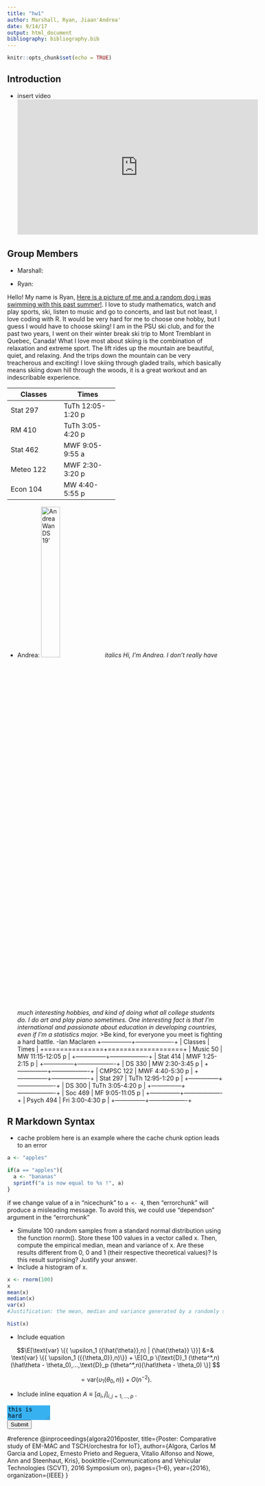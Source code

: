 ---
title: "hw1"
author: Marshall, Ryan, Jiaan'Andrea'
date: 9/14/17
output: html_document
bibliography: bibliography.bib
---

```{r setup, include=FALSE}
knitr::opts_chunk$set(echo = TRUE)
```

## Introduction
* insert video
<iframe width="560" height="315" src="https://psu.box.com/v/ryanmarshallandreahw1" frameborder="0" allowfullscreen></iframe>




## Group Members

* Marshall:

* Ryan: 

Hello! My name is Ryan, [Here is a picture of me and a random dog i was swimming with this past summer!](https://www.instagram.com/p/BWTpi8pFWlB/?hl=en&taken-by=mompicsdaily). I love to study mathematics, watch and play sports, ski, listen to music and go to concerts, and last but not least, I love coding with R. It would be very hard for me to choose one hobby, but I guess I would have to choose skiing! I am in the PSU ski club, and for the past two years, I went on their winter break ski trip to Mont Tremblant in Quebec, Canada! What I love most about skiing is the combination of relaxation and extreme sport. The lift rides up the mountain are beautiful, quiet, and relaxing. And the trips down the mountain can be very treacherous and exciting! I love skiing through gladed trails, which basically means skiing down hill through the woods, it is a great workout and an indescribable experience. 

+---------------+-------------------+
| Classes       | Times             |
+===============+===================+
| Stat 297      | TuTh 12:05-1:20 p |
+---------------+-------------------+
| RM 410        | TuTh 3:05-4:20 p  |
+---------------+-------------------+
| Stat 462      | MWF 9:05-9:55 a   |
+---------------+-------------------+
| Meteo 122     | MWF 2:30-3:20 p   |
+---------------+-------------------+
| Econ 104      | MW  4:40-5:55 p   |
+---------------+-------------------+


* Andrea:
![Andrea Wan DS 19'](https://scontent.fagc1-1.fna.fbcdn.net/v/t1.0-9/21616117_891688517649117_5527795717679614782_n.jpg?oh=f3e0a74f1aa4c9b93d5de2895169c0d8&oe=5A12C08D ){ width=30% }
*italics Hi, I'm Andrea. I don't really have much interesting hobbies, and kind of doing what all college students do. I do art and play piano sometimes. One interesting fact is that I'm international and passionate about education in developing countries, even if I'm a statistics major. *
>Be kind, for everyone you meet is fighting a hard battle. -Ian Maclaren
+---------------+-------------------+
| Classes       | Times             |
+===============+===================+
| Music 50      | MW  11:15-12:05 p |
+---------------+-------------------+
| Stat 414      | MWF  1:25-2:15 p  |
+---------------+-------------------+
| DS 330        | MW  2:30-3:45 p   |
+---------------+-------------------+
| CMPSC 122     | MWF 4:40-5:30 p   |
+---------------+-------------------+
| Stat 297      | TuTh 12:95-1:20 p |
+---------------+-------------------+
| DS 300        | TuTh 3:05-4:20 p  |
+---------------+-------------------+
| Soc 469       | MF  9:05-11:05 p  |
+---------------+-------------------+
| Psych 494     | Fri  3:00-4:30 p  |
+---------------+-------------------+

## R Markdown Syntax

* cache problem
here is an example where the cache chunk option leads to an error 
```{r nicechunk}
a <- "apples"
```

```{r errorchunk, cache=T}
if(a == "apples"){
  a <- "bananas"
  sprintf("a is now equal to %s !", a)
}
```


if we change value of a in "nicechunk" to `a <- 4`, then "errorchunk" will produce a misleading message. To avoid this, we could use "dependson" argument in the "errorchunk"

* Simulate 100 random samples from a standard normal distribution using the function rnorm(). Store these 100 values in a vector called x. Then, compute the empirical median, mean and variance of x. Are these results different from 0, 0 and 1 (their respective theoretical values)? Is this result surprising? Justify your answer.
* Include a histogram of x.
```{r }
x <- rnorm(100)
x
mean(x)
median(x)
var(x)
#Justification: the mean, median and variance generated by a randomly selected 100 numbers are different each time, but they are all pretty close to 0, 0 and 1. One reason could be that R uses Linear congruential generator like many other programming languages, that each randomly generated number is related to the previous one. Even if the 100 numbers are different, their mean, median and varianc are still pretty similar.

hist(x)
```


* Include equation

$$\E[\text{var} \{{ \upsilon_1 ({\hat{\theta}},n) | {\hat{\theta}} \}}] &=& \text{var} \{{ \upsilon_1 ({{\theta_0}},n)\}} + \E[O_p \{\text{D}_1 (\theta^*,n)(\hat\theta - \theta_0),...,\text{D}_p (\theta^*,n)(\hat\theta - \theta_0) \}] $$

$$= \text{var} \{{ \upsilon_1 ({{\theta_0}},n)\}} + O (n^{-2}). $$


* Include inline equation $A \equiv [a_i,j]_{i,j=1,...,p}$ .
 
 
 <p>
<textarea name="myTextBox" cols="10" rows="2" style="border:0px; background-color:#38B1F1;">
this is hard
</textarea>
<br />
<input type="submit" />
</form>
</p>

 #reference
@inproceedings{algora2016poster,
  title={Poster: Comparative study of EM-MAC and TSCH/orchestra for IoT},
  author={Algora, Carlos M Garcia and Lopez, Ernesto Prieto and Reguera, Vitalio Alfonso and Nowe, Ann and Steenhaut, Kris},
  booktitle={Communications and Vehicular Technologies (SCVT), 2016 Symposium on},
  pages={1--6},
  year={2016},
  organization={IEEE}
}
